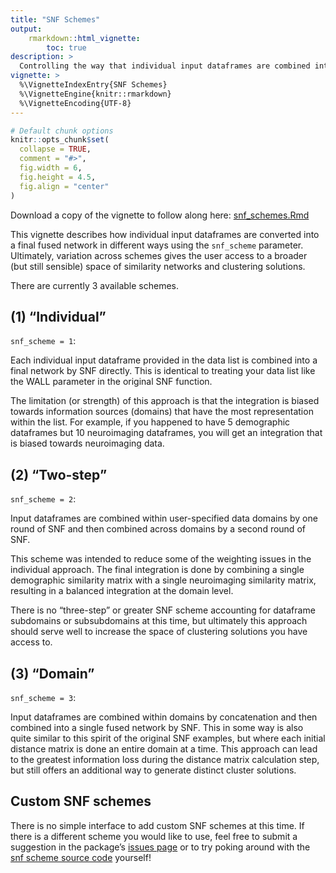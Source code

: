 ```yaml
---
title: "SNF Schemes"
output:
    rmarkdown::html_vignette:
        toc: true
description: >
  Controlling the way that individual input dataframes are combined into a final fused network.
vignette: >
  %\VignetteIndexEntry{SNF Schemes}
  %\VignetteEngine{knitr::rmarkdown}
  %\VignetteEncoding{UTF-8}
---
```


<style>
div.aside { background-color:#fff2e6; }
</style>

```r
# Default chunk options
knitr::opts_chunk$set(
  collapse = TRUE,
  comment = "#>",
  fig.width = 6,
  fig.height = 4.5,
  fig.align = "center"
)
```

Download a copy of the vignette to follow along here: [snf_schemes.Rmd](https://raw.githubusercontent.com/BRANCHlab/metasnf/main/vignettes/snf_schemes.Rmd)

This vignette describes how individual input dataframes are converted into a final fused network in different ways using the `snf_scheme` parameter.
Ultimately, variation across schemes gives the user access to a broader (but still sensible) space of similarity networks and clustering solutions.

There are currently 3 available schemes.

## (1) "Individual"

`snf_scheme = 1`:

Each individual input dataframe provided in the data list is combined into a final network by SNF directly.
This is identical to treating your data list like the WALL parameter in the original SNF function.

The limitation (or strength) of this approach is that the integration is biased towards information sources (domains) that have the most representation within the list.
For example, if you happened to have 5 demographic dataframes but 10 neuroimaging dataframes, you will get an integration that is biased towards neuroimaging data.

## (2) "Two-step"

`snf_scheme = 2`:

Input dataframes are combined within user-specified data domains by one round of SNF and then combined across domains by a second round of SNF.

This scheme was intended to reduce some of the weighting issues in the individual approach.
The final integration is done by combining a single demographic similarity matrix with a single neuroimaging similarity matrix, resulting in a balanced integration at the domain level.

There is no "three-step" or greater SNF scheme accounting for dataframe subdomains or subsubdomains at this time, but ultimately this approach should serve well to increase the space of clustering solutions you have access to.

## (3) "Domain"

`snf_scheme = 3`:

Input dataframes are combined within domains by concatenation and then combined into a single fused network by SNF.
This in some way is also quite similar to this spirit of the original SNF examples, but where each initial distance matrix is done an entire domain at a time.
This approach can lead to the greatest information loss during the distance matrix calculation step, but still offers an additional way to generate distinct cluster solutions.


## Custom SNF schemes

There is no simple interface to add custom SNF schemes at this time.
If there is a different scheme you would like to use, feel free to submit a suggestion in the package's [issues page](https://github.com/BRANCHlab/metasnf/issues) or to try poking around with the [snf scheme source code](https://github.com/BRANCHlab/metasnf/blob/main/R/snf_schemes.R) yourself!
